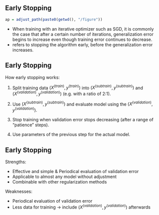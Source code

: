 ## Early Stopping
```r
ap = adjust_path(paste0(getwd(), "/figure"))
```

- When training with an iterative optimizer such as SGD, it is commonly the case that after a certain number of iterations, generalization error begins to increase even though training error continues to decrease.
- \textbf{Early stopping} refers to stopping the algorithm early, before the generalization error increases.

\begin{figure}
    \centering
      \includegraphics[width=7cm]{`r ap("earlystop.png")`}
      \caption{After a certain number of iterations, the algorithm begins to overfit.}
\end{figure}


## Early Stopping

How early stopping works:

1. Split training data $(X^{(train)}, y^{(train)})$ into
   $(X^{(subtrain)}, y^{(subtrain)})$ and $(X^{(validation)}, y^{(validation)})$
   (e.g. with a ratio of 2:1).

2. Use $(X^{(subtrain)}, y^{(subtrain)})$ and evaluate model using the
   $(X^{(validation)}, y^{(validation)})$.

3. Stop training when validation error stops decreasing (after a range of
   "patience" steps).

4. Use parameters of the previous step for the actual model.

## Early Stopping

Strengths:

- Effective and simple & Periodical evaluation of validation error
- Applicable to almost any model without adjustment
- Combinable with other regularization methods

Weaknesses:

- Periodical evaluation of validation error
- Less data for training $\rightarrow$ include $(X^{(validation)}, y^{(validation)})$ afterwards

